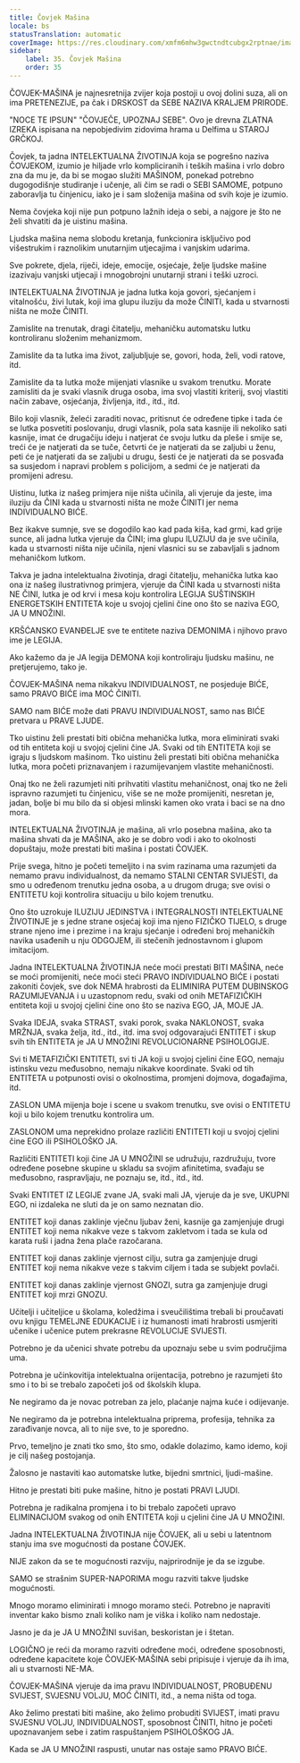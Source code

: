 ```yaml
---
title: Čovjek Mašina
locale: bs
statusTranslation: automatic
coverImage: https://res.cloudinary.com/xmfm6mhw3gwctndtcubgx2rptnae/image/upload/v1740337243/small_cover_educacion_fundamental_a051170f1c.webp
sidebar:
    label: 35. Čovjek Mašina
    order: 35
---
```

ČOVJEK-MAŠINA je najnesretnija zvijer koja postoji u ovoj dolini suza, ali on ima PRETENEZIJE, pa čak i DRSKOST da SEBE NAZIVA KRALJEM PRIRODE.

"NOCE TE IPSUN" "ČOVJEČE, UPOZNAJ SEBE". Ovo je drevna ZLATNA IZREKA ispisana na nepobjedivim zidovima hrama u Delfima u STAROJ GRČKOJ.

Čovjek, ta jadna INTELEKTUALNA ŽIVOTINJA koja se pogrešno naziva ČOVJEKOM, izumio je hiljade vrlo kompliciranih i teških mašina i vrlo dobro zna da mu je, da bi se mogao služiti MAŠINOM, ponekad potrebno dugogodišnje studiranje i učenje, ali čim se radi o SEBI SAMOME, potpuno zaboravlja tu činjenicu, iako je i sam složenija mašina od svih koje je izumio.

Nema čovjeka koji nije pun potpuno lažnih ideja o sebi, a najgore je što ne želi shvatiti da je uistinu mašina.

Ljudska mašina nema slobodu kretanja, funkcionira isključivo pod višestrukim i raznolikim unutarnjim utjecajima i vanjskim udarima.

Sve pokrete, djela, riječi, ideje, emocije, osjećaje, želje ljudske mašine izazivaju vanjski utjecaji i mnogobrojni unutarnji strani i teški uzroci.

INTELEKTUALNA ŽIVOTINJA je jadna lutka koja govori, sjećanjem i vitalnošću, živi lutak, koji ima glupu iluziju da može ČINITI, kada u stvarnosti ništa ne može ČINITI.

Zamislite na trenutak, dragi čitatelju, mehaničku automatsku lutku kontroliranu složenim mehanizmom.

Zamislite da ta lutka ima život, zaljubljuje se, govori, hoda, želi, vodi ratove, itd.

Zamislite da ta lutka može mijenjati vlasnike u svakom trenutku. Morate zamisliti da je svaki vlasnik druga osoba, ima svoj vlastiti kriterij, svoj vlastiti način zabave, osjećanja, življenja, itd., itd., itd.

Bilo koji vlasnik, želeći zaraditi novac, pritisnut će određene tipke i tada će se lutka posvetiti poslovanju, drugi vlasnik, pola sata kasnije ili nekoliko sati kasnije, imat će drugačiju ideju i natjerat će svoju lutku da pleše i smije se, treći će je natjerati da se tuče, četvrti će je natjerati da se zaljubi u ženu, peti će je natjerati da se zaljubi u drugu, šesti će je natjerati da se posvađa sa susjedom i napravi problem s policijom, a sedmi će je natjerati da promijeni adresu.

Uistinu, lutka iz našeg primjera nije ništa učinila, ali vjeruje da jeste, ima iluziju da ČINI kada u stvarnosti ništa ne može ČINITI jer nema INDIVIDUALNO BIĆE.

Bez ikakve sumnje, sve se dogodilo kao kad pada kiša, kad grmi, kad grije sunce, ali jadna lutka vjeruje da ČINI; ima glupu ILUZIJU da je sve učinila, kada u stvarnosti ništa nije učinila, njeni vlasnici su se zabavljali s jadnom mehaničkom lutkom.

Takva je jadna intelektualna životinja, dragi čitatelju, mehanička lutka kao ona iz našeg ilustrativnog primjera, vjeruje da ČINI kada u stvarnosti ništa NE ČINI, lutka je od krvi i mesa koju kontrolira LEGIJA SUŠTINSKIH ENERGETSKIH ENTITETA koje u svojoj cjelini čine ono što se naziva EGO, JA U MNOŽINI.

KRŠĆANSKO EVANĐELJE sve te entitete naziva DEMONIMA i njihovo pravo ime je LEGIJA.

Ako kažemo da je JA legija DEMONA koji kontroliraju ljudsku mašinu, ne pretjerujemo, tako je.

ČOVJEK-MAŠINA nema nikakvu INDIVIDUALNOST, ne posjeduje BIĆE, samo PRAVO BIĆE ima MOĆ ČINITI.

SAMO nam BIĆE može dati PRAVU INDIVIDUALNOST, samo nas BIĆE pretvara u PRAVE LJUDE.

Tko uistinu želi prestati biti obična mehanička lutka, mora eliminirati svaki od tih entiteta koji u svojoj cjelini čine JA. Svaki od tih ENTITETA koji se igraju s ljudskom mašinom. Tko uistinu želi prestati biti obična mehanička lutka, mora početi priznavanjem i razumijevanjem vlastite mehaničnosti.

Onaj tko ne želi razumjeti niti prihvatiti vlastitu mehaničnost, onaj tko ne želi ispravno razumjeti tu činjenicu, više se ne može promijeniti, nesretan je, jadan, bolje bi mu bilo da si objesi mlinski kamen oko vrata i baci se na dno mora.

INTELEKTUALNA ŽIVOTINJA je mašina, ali vrlo posebna mašina, ako ta mašina shvati da je MAŠINA, ako je se dobro vodi i ako to okolnosti dopuštaju, može prestati biti mašina i postati ČOVJEK.

Prije svega, hitno je početi temeljito i na svim razinama uma razumjeti da nemamo pravu individualnost, da nemamo STALNI CENTAR SVIJESTI, da smo u određenom trenutku jedna osoba, a u drugom druga; sve ovisi o ENTITETU koji kontrolira situaciju u bilo kojem trenutku.

Ono što uzrokuje ILUZIJU JEDINSTVA i INTEGRALNOSTI INTELEKTUALNE ŽIVOTINJE je s jedne strane osjećaj koji ima njeno FIZIČKO TIJELO, s druge strane njeno ime i prezime i na kraju sjećanje i određeni broj mehaničkih navika usađenih u nju ODGOJEM, ili stečenih jednostavnom i glupom imitacijom.

Jadna INTELEKTUALNA ŽIVOTINJA neće moći prestati BITI MAŠINA, neće se moći promijeniti, neće moći steći PRAVO INDIVIDUALNO BIĆE i postati zakoniti čovjek, sve dok NEMA hrabrosti da ELIMINIRA PUTEM DUBINSKOG RAZUMIJEVANJA i u uzastopnom redu, svaki od onih METAFIZIČKIH entiteta koji u svojoj cjelini čine ono što se naziva EGO, JA, MOJE JA.

Svaka IDEJA, svaka STRAST, svaki porok, svaka NAKLONOST, svaka MRŽNJA, svaka želja, itd., itd., itd. ima svoj odgovarajući ENTITET i skup svih tih ENTITETA je JA U MNOŽINI REVOLUCIONARNE PSIHOLOGIJE.

Svi ti METAFIZIČKI ENTITETI, svi ti JA koji u svojoj cjelini čine EGO, nemaju istinsku vezu međusobno, nemaju nikakve koordinate. Svaki od tih ENTITETA u potpunosti ovisi o okolnostima, promjeni dojmova, događajima, itd.

ZASLON UMA mijenja boje i scene u svakom trenutku, sve ovisi o ENTITETU koji u bilo kojem trenutku kontrolira um.

ZASLONOM uma neprekidno prolaze različiti ENTITETI koji u svojoj cjelini čine EGO ili PSIHOLOŠKO JA.

Različiti ENTITETI koji čine JA U MNOŽINI se udružuju, razdružuju, tvore određene posebne skupine u skladu sa svojim afinitetima, svađaju se međusobno, raspravljaju, ne poznaju se, itd., itd., itd.

Svaki ENTITET IZ LEGIJE zvane JA, svaki mali JA, vjeruje da je sve, UKUPNI EGO, ni izdaleka ne sluti da je on samo neznatan dio.

ENTITET koji danas zaklinje vječnu ljubav ženi, kasnije ga zamjenjuje drugi ENTITET koji nema nikakve veze s takvom zakletvom i tada se kula od karata ruši i jadna žena plače razočarana.

ENTITET koji danas zaklinje vjernost cilju, sutra ga zamjenjuje drugi ENTITET koji nema nikakve veze s takvim ciljem i tada se subjekt povlači.

ENTITET koji danas zaklinje vjernost GNOZI, sutra ga zamjenjuje drugi ENTITET koji mrzi GNOZU.

Učitelji i učiteljice u školama, koledžima i sveučilištima trebali bi proučavati ovu knjigu TEMELJNE EDUKACIJE i iz humanosti imati hrabrosti usmjeriti učenike i učenice putem prekrasne REVOLUCIJE SVIJESTI.

Potrebno je da učenici shvate potrebu da upoznaju sebe u svim područjima uma.

Potrebna je učinkovitija intelektualna orijentacija, potrebno je razumjeti što smo i to bi se trebalo započeti još od školskih klupa.

Ne negiramo da je novac potreban za jelo, plaćanje najma kuće i odijevanje.

Ne negiramo da je potrebna intelektualna priprema, profesija, tehnika za zarađivanje novca, ali to nije sve, to je sporedno.

Prvo, temeljno je znati tko smo, što smo, odakle dolazimo, kamo idemo, koji je cilj našeg postojanja.

Žalosno je nastaviti kao automatske lutke, bijedni smrtnici, ljudi-mašine.

Hitno je prestati biti puke mašine, hitno je postati PRAVI LJUDI.

Potrebna je radikalna promjena i to bi trebalo započeti upravo ELIMINACIJOM svakog od onih ENTITETA koji u cjelini čine JA U MNOŽINI.

Jadna INTELEKTUALNA ŽIVOTINJA nije ČOVJEK, ali u sebi u latentnom stanju ima sve mogućnosti da postane ČOVJEK.

NIJE zakon da se te mogućnosti razviju, najprirodnije je da se izgube.

SAMO se strašnim SUPER-NAPORIMA mogu razviti takve ljudske mogućnosti.

Mnogo moramo eliminirati i mnogo moramo steći. Potrebno je napraviti inventar kako bismo znali koliko nam je viška i koliko nam nedostaje.

Jasno je da je JA U MNOŽINI suvišan, beskoristan je i štetan.

LOGIČNO je reći da moramo razviti određene moći, određene sposobnosti, određene kapacitete koje ČOVJEK-MAŠINA sebi pripisuje i vjeruje da ih ima, ali u stvarnosti NE-MA.

ČOVJEK-MAŠINA vjeruje da ima pravu INDIVIDUALNOST, PROBUĐENU SVIJEST, SVJESNU VOLJU, MOĆ ČINITI, itd., a nema ništa od toga.

Ako želimo prestati biti mašine, ako želimo probuditi SVIJEST, imati pravu SVJESNU VOLJU, INDIVIDUALNOST, sposobnost ČINITI, hitno je početi upoznavanjem sebe i zatim raspuštanjem PSIHOLOŠKOG JA.

Kada se JA U MNOŽINI raspusti, unutar nas ostaje samo PRAVO BIĆE.


